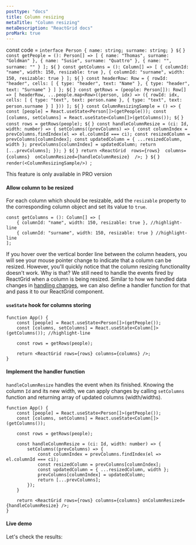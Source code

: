 ```yaml
---
posttype: "docs"
title: Column resizing
metaTitle: "Column resizing"
metaDescription: "ReactGrid docs"
proMark: true
---
```

const code = `interface Person {
    name: string;
    surname: string;
}
${` `}
const getPeople = (): Person[] => [
    { name: "Thomas", surname: "Goldman" },
    { name: "Susie", surname: "Quattro" },
    { name: "", surname: "" }
];
${` `}
const getColumns = (): Column[] => [
    { columnId: "name", width: 150, resizable: true },
    { columnId: "surname", width: 150, resizable: true }
];
${` `}
const headerRow: Row = {
    rowId: "header",
    cells: [
        { type: "header", text: "Name" },
        { type: "header", text: "Surname" }
    ]
};
${` `}
const getRows = (people: Person[]): Row[] => [
    headerRow,
    ...people.map<Row>((person, idx) => ({
        rowId: idx,
        cells: [
            { type: "text", text: person.name },
            { type: "text", text: person.surname }
        ]
    }))
];
${` `}
const ColumnResizingSample = () => {
    const [people] = React.useState<Person[]>(getPeople());
    const [columns, setColumns] = React.useState<Column[]>(getColumns());
    ${` `}
    const rows = getRows(people);
    ${` `}
    const handleColumnResize = (ci: Id, width: number) => {
        setColumns((prevColumns) => {
            const columnIndex = prevColumns.findIndex(el => el.columnId === ci);
            const resizedColumn = prevColumns[columnIndex];
            const updatedColumn = { ...resizedColumn, width };
            prevColumns[columnIndex] = updatedColumn;
            return [...prevColumns];
        });
    }
    ${` `}
    return <ReactGrid 
      rows={rows} 
      columns={columns} 
      onColumnResized={handleColumnResize} 
    />;
}
${` `}
render(<ColumnResizingSample/>)
`;


<Alert color="primary">
	<i class="fas fa-exclamation-circle pr-3"></i>
	This feature is only available in PRO version
</Alert>

#### Allow column to be resized

For each column which should be resizable, add the `resizable` property
to the corresponding column object and set its value to `true`.

```tsx
const getColumns = (): Column[] => [
    { columnId: "name", width: 150, resizable: true }, //highlight-line
    { columnId: "surname", width: 150, resizable: true } //highlight-line
];
```

If you hover over the vertical border line between the column headers,
you will see your mouse pointer change to indicate that a column can be resized.
However, you'll quickly notice that the column resizing functionality doesn't work.
Why is that? We still need to handle the events fired by ReactGrid when a column is being resized.
Similar to how we handled data changes in [handling changes](/docs/3.1/2-implementing-core-features/1-handling-changes/),
we can also define a handler function for that and pass it to our ReactGrid component.

#### `useState` hook for columns storing

```tsx
function App() {
    const [people] = React.useState<Person[]>(getPeople());
    const [columns, setColumns] = React.useState<Column[]>(getColumns()); //highlight-line

    const rows = getRows(people);

    return <ReactGrid rows={rows} columns={columns} />;
}
```

#### Implement the handler function

`handleColumnResize` handles the event when its finished. Knowing the column `Id` and its new width, we can apply
changes by calling `setColumns` function and returning array of updated columns (width/widths).

```tsx
function App() {
    const [people] = React.useState<Person[]>(getPeople());
    const [columns, setColumns] = React.useState<Column[]>(getColumns());

    const rows = getRows(people);

    const handleColumnResize = (ci: Id, width: number) => {
        setColumns((prevColumns) => {
            const columnIndex = prevColumns.findIndex(el => el.columnId === ci);
            const resizedColumn = prevColumns[columnIndex];
            const updatedColumn = { ...resizedColumn, width };
            prevColumns[columnIndex] = updatedColumn;
            return [...prevColumns];
        });
    }

    return <ReactGrid rows={rows} columns={columns} onColumnResized={handleColumnResize} />;
}
```

#### Live demo

Let's check the results:

<LiveCode 
  code={code}
  title='Column resizing live demo'
  noInline={true}
/> 